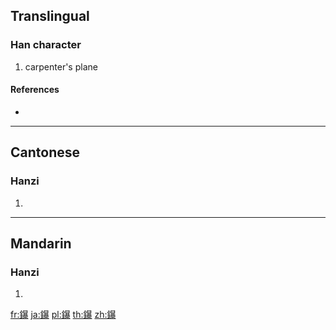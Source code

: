 {{character info/new}}
==Translingual==

===Han character===
{{Han char|rn=167|rad=金|as=15|sn=23|four=|canj=CATE|ids=⿰金暴}}

# carpenter's plane

====References====
* {{Han ref|kx=1326.121|dkj=41024|hdz=64269.200|uh=9464|ud=37988|bh=C5E1|bd=50657}}

----

==Cantonese==

===Hanzi===
{{yue-hanzi|jyut=paau4|y=paau4}}

# {{defn|lang=yue|sort=金15}}

----

==Mandarin==

===Hanzi===
{{cmn-hanzi|pin=[[bào]] ([[bao4]])|wg=pao<sup>4</sup>}}

# {{defn|lang=cmn|sort=金15}}

[[fr:鑤]]
[[ja:鑤]]
[[pl:鑤]]
[[th:鑤]]
[[zh:鑤]]